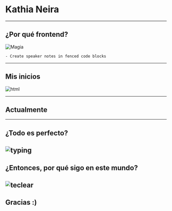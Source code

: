 
<Head>
  <link rel="shortcut icon" href="/public/favicon.ico" type="image/x-icon" />
  <title>Kathia Neira</title>
</Head>

# Kathia Neira
<About/>

---

## ¿Por qué frontend?

![Magia](/public/magia.gif)


```notes
- Create speaker notes in fenced code blocks
```

---

## Mis inicios
![html](public/html5-and-css3.png)

---

## Actualmente
<Today/>

---

## ¿Todo es perfecto?

![typing](public/typing.gif)
---

## ¿Entonces, por qué sigo en este mundo?

![teclear](public/teclear.gif)
---

## Gracias :)